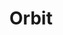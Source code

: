 ---
title : Orbit
banner: https://cdn.dribbble.com/userupload/10168024/file/original-584de18b3d24468ed593060e1468a769.png?resize=1024x768
---